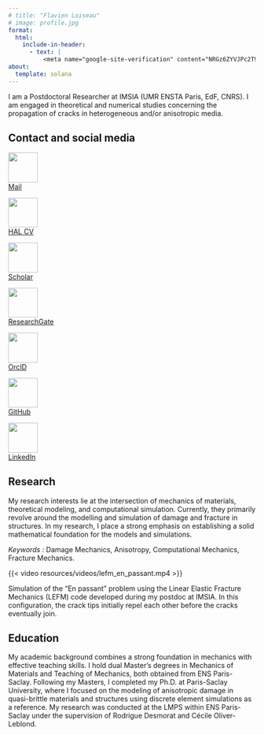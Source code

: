 ```yaml
---
# title: "Flavien Loiseau"
# image: profile.jpg
format:
  html:
    include-in-header:
      - text: |
          <meta name="google-site-verification" content="NRGz6ZYVJPc2T9YhBtKcQ92ZTaQ2MO2HWhfjQwAVFG0" />
about:
  template: solana
---
```

I am a Postdoctoral Researcher at IMSIA (UMR ENSTA Paris, EdF, CNRS). I am engaged in theoretical and numerical studies concerning the propagation of cracks in heterogeneous and/or anisotropic media.


## Contact and social media

::::{.contact-container}

:::{.contact-item}
[
  ![](https://img.icons8.com/?size=100&id=OumT4lIcOllS&format=png&color=000000){height=1.6cm} <br>
  Mail
](mailto:flavien.loiseau@ensta-paris.fr)
:::

:::{.contact-item}
[
  ![](https://cv.hal.science/build/img/hal-logo-header.png){height=1.6cm} <br>
  HAL CV
](https://cv.hal.science/flavien-loiseau)
:::

:::{.contact-item}
[
  ![](https://upload.wikimedia.org/wikipedia/commons/c/c7/Google_Scholar_logo.svg){height=1.6cm} <br>
  Scholar
](https://scholar.google.fr/citations?user=0UFftRMAAAAJ)
:::

:::{.contact-item}
[
  ![](https://upload.wikimedia.org/wikipedia/commons/5/5e/ResearchGate_icon_SVG.svg){height=1.6cm} <br>
  ResearchGate
](https://www.researchgate.net/profile/Flavien-Loiseau)
:::

:::{.contact-item}
[
  ![](https://upload.wikimedia.org/wikipedia/commons/0/06/ORCID_iD.svg){height=1.6cm} <br>
  OrcID
](https://orcid.org/0000-0002-6305-7309)
:::

:::{.contact-item}
[
  ![](https://upload.wikimedia.org/wikipedia/commons/c/c2/GitHub_Invertocat_Logo.svg){height=1.6cm} <br>
  GitHub
](https://github.com/floiseau)
:::

:::{.contact-item}
[
  ![](https://www.linkedin.com/favicon.ico){height=1.6cm} <br>
  LinkedIn
](https://www.linkedin.com/in/flavien-loiseau/)
:::

::::

## Research
My research interests lie at the intersection of mechanics of materials, theoretical modeling, and computational simulation. Currently, they primarily revolve around the modelling and simulation of damage and fracture in structures. In my research, I place a strong emphasis on establishing a solid mathematical foundation for the models and simulations.

*Keywords :* Damage Mechanics, Anisotropy, Computational Mechanics, Fracture Mechanics.

::: {#fig-en-passant}
{{< video resources/videos/lefm_en_passant.mp4 >}}

Simulation of the "En passant" problem using the Linear Elastic Fracture Mechanics (LEFM) code developed during my postdoc at IMSIA. In this configuration, the crack tips initially repel each other before the cracks eventually join.
:::


## Education
My academic background combines a strong foundation in mechanics with effective teaching skills.
I hold dual Master's degrees in Mechanics of Materials and Teaching of Mechanics, both obtained from ENS Paris-Saclay.
Following my Masters, I completed my Ph.D. at Paris-Saclay University, where I focused on the modeling of anisotropic damage in quasi-brittle materials and structures using discrete element simulations as a reference.
My research was conducted at the LMPS within ENS Paris-Saclay under the supervision of Rodrigue Desmorat and Cécile Oliver-Leblond.
